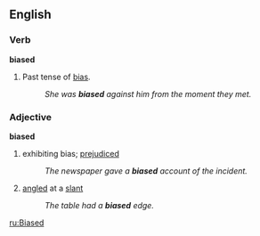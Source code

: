 ==English==

===Verb===
'''biased'''
# Past tense of [[bias]].
#:''She was '''biased''' against him from the moment they met.''
===Adjective===
'''biased'''
# exhibiting bias; [[prejudiced]]
#:''The newspaper gave a '''biased''' account of the incident.''
# [[angled]] at a [[slant]]
#:''The table had a '''biased''' edge.''

[[ru:Biased]]